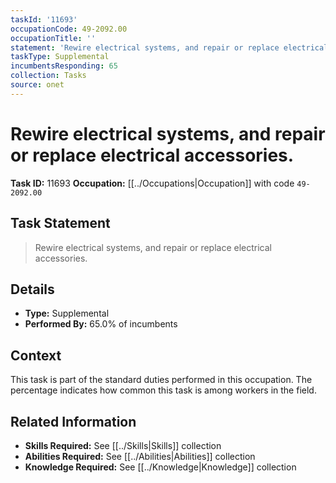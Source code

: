 ```yaml
---
taskId: '11693'
occupationCode: 49-2092.00
occupationTitle: ''
statement: 'Rewire electrical systems, and repair or replace electrical accessories.'
taskType: Supplemental
incumbentsResponding: 65
collection: Tasks
source: onet
---
```

# Rewire electrical systems, and repair or replace electrical accessories.

**Task ID:** 11693
**Occupation:** [[../Occupations|Occupation]] with code `49-2092.00`

## Task Statement

> Rewire electrical systems, and repair or replace electrical accessories.

## Details

- **Type:** Supplemental
- **Performed By:** 65.0% of incumbents

## Context

This task is part of the standard duties performed in this occupation. The percentage indicates how common this task is among workers in the field.

## Related Information

- **Skills Required:** See [[../Skills|Skills]] collection
- **Abilities Required:** See [[../Abilities|Abilities]] collection
- **Knowledge Required:** See [[../Knowledge|Knowledge]] collection

